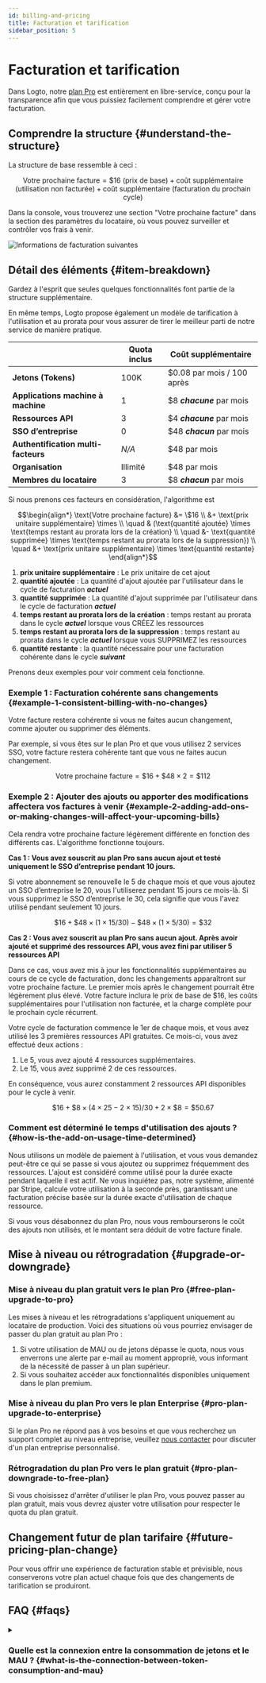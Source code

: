 ```yaml
---
id: billing-and-pricing
title: Facturation et tarification
sidebar_position: 5
---
```


# Facturation et tarification

Dans Logto, notre [plan Pro](https://logto.io/pricing) est entièrement en libre-service, conçu pour la transparence afin que vous puissiez facilement comprendre et gérer votre facturation.

## Comprendre la structure \{#understand-the-structure}

La structure de base ressemble à ceci :

```math
\text{Votre prochaine facture} = \$16\text{ (prix de base)} + \text{coût supplémentaire (utilisation non facturée)} + \text{coût supplémentaire (facturation du prochain cycle)}
```

Dans la console, vous trouverez une section "Votre prochaine facture" dans la section des paramètres du locataire, où vous pouvez surveiller et contrôler vos frais à venir.

![Informations de facturation suivantes](./assets/next-billing-info.png)

## Détail des éléments \{#item-breakdown}

Gardez à l'esprit que seules quelques fonctionnalités font partie de la structure supplémentaire.

En même temps, Logto propose également un modèle de tarification à l'utilisation et au prorata pour vous assurer de tirer le meilleur parti de notre service de manière pratique.

|                                     | Quota inclus | Coût supplémentaire        |
| ----------------------------------- | ------------ | -------------------------- |
| **Jetons (Tokens)**                 | 100K         | $0.08 par mois / 100 après |
| **Applications machine à machine**  | 1            | $8 **_chacune_** par mois  |
| **Ressources API**                  | 3            | $4 **_chacune_** par mois  |
| **SSO d’entreprise**                | 0            | $48 **_chacun_** par mois  |
| **Authentification multi-facteurs** | _N/A_        | $48 par mois               |
| **Organisation**                    | Illimité     | $48 par mois               |
| **Membres du locataire**            | 3            | $8 **_chacun_** par mois   |

Si nous prenons ces facteurs en considération, l'algorithme est

```math
\begin{align*}
\text{Votre prochaine facture} &= \$16 \\
&+ \text{prix unitaire supplémentaire} \times \\
\quad & (\text{quantité ajoutée} \times \text{temps restant au prorata lors de la création} \\
\quad &- \text{quantité supprimée} \times \text{temps restant au prorata lors de la suppression}) \\
\quad &+ \text{prix unitaire supplémentaire} \times \text{quantité restante}
\end{align*}
```

1. **prix unitaire supplémentaire** : Le prix unitaire de cet ajout
2. **quantité ajoutée** : La quantité d'ajout ajoutée par l'utilisateur dans le cycle de facturation **_actuel_**
3. **quantité supprimée** : La quantité d'ajout supprimée par l'utilisateur dans le cycle de facturation **_actuel_**
4. **temps restant au prorata lors de la création** : temps restant au prorata dans le cycle **_actuel_** lorsque vous CRÉEZ les ressources
5. **temps restant au prorata lors de la suppression** : temps restant au prorata dans le cycle **_actuel_** lorsque vous SUPPRIMEZ les ressources
6. **quantité restante** : la quantité nécessaire pour une facturation cohérente dans le cycle **_suivant_**

Prenons deux exemples pour voir comment cela fonctionne.

### Exemple 1 : Facturation cohérente sans changements \{#example-1-consistent-billing-with-no-changes}

Votre facture restera cohérente si vous ne faites aucun changement, comme ajouter ou supprimer des éléments.

Par exemple, si vous êtes sur le plan Pro et que vous utilisez 2 services SSO, votre facture restera cohérente tant que vous ne faites aucun changement.

```math
\text{Votre prochaine facture} = \$ 16 + \$ 48 \times 2 = \$ 112
```

### Exemple 2 : Ajouter des ajouts ou apporter des modifications affectera vos factures à venir \{#example-2-adding-add-ons-or-making-changes-will-affect-your-upcoming-bills}

Cela rendra votre prochaine facture légèrement différente en fonction des différents cas. L'algorithme fonctionne toujours.

**Cas 1 : Vous avez souscrit au plan Pro sans aucun ajout et testé uniquement le SSO d’entreprise pendant 10 jours.**

Si votre abonnement se renouvelle le 5 de chaque mois et que vous ajoutez un SSO d’entreprise le 20, vous l'utiliserez pendant 15 jours ce mois-là. Si vous supprimez le SSO d’entreprise le 30, cela signifie que vous l'avez utilisé pendant seulement 10 jours.

```math
\$16 + \$48 \times (1 \times 15 / 30) - \$48 \times (1 \times 5 / 30) = \$32
```

**Cas 2 : Vous avez souscrit au plan Pro sans aucun ajout. Après avoir ajouté et supprimé des ressources API, vous avez fini par utiliser 5 ressources API**

Dans ce cas, vous avez mis à jour les fonctionnalités supplémentaires au cours de ce cycle de facturation, donc les changements apparaîtront sur votre prochaine facture. Le premier mois après le changement pourrait être légèrement plus élevé. Votre facture inclura le prix de base de $16, les coûts supplémentaires pour l'utilisation non facturée, et la charge complète pour le prochain cycle récurrent.

Votre cycle de facturation commence le 1er de chaque mois, et vous avez utilisé les 3 premières ressources API gratuites. Ce mois-ci, vous avez effectué deux actions :

1. Le 5, vous avez ajouté 4 ressources supplémentaires.
2. Le 15, vous avez supprimé 2 de ces ressources.

En conséquence, vous aurez constamment 2 ressources API disponibles pour le cycle à venir.

```math
\$16 + \$8 \times (4 \times 25 - 2 \times 15) / 30 + 2 \times \$8 = \$50.67
```

### Comment est déterminé le temps d'utilisation des ajouts ? \{#how-is-the-add-on-usage-time-determined}

Nous utilisons un modèle de paiement à l'utilisation, et vous vous demandez peut-être ce qui se passe si vous ajoutez ou supprimez fréquemment des ressources. L'ajout est considéré comme utilisé pour la durée exacte pendant laquelle il est actif. Ne vous inquiétez pas, notre système, alimenté par Stripe, calcule votre utilisation à la seconde près, garantissant une facturation précise basée sur la durée exacte d'utilisation de chaque ressource.

Si vous vous désabonnez du plan Pro, nous vous rembourserons le coût des ajouts non utilisés, et le montant sera déduit de votre facture finale.

## Mise à niveau ou rétrogradation \{#upgrade-or-downgrade}

### Mise à niveau du plan gratuit vers le plan Pro \{#free-plan-upgrade-to-pro}

Les mises à niveau et les rétrogradations s'appliquent uniquement au locataire de production. Voici des situations où vous pourriez envisager de passer du plan gratuit au plan Pro :

1. Si votre utilisation de MAU ou de jetons dépasse le quota, nous vous enverrons une alerte par e-mail au moment approprié, vous informant de la nécessité de passer à un plan supérieur.
2. Si vous souhaitez accéder aux fonctionnalités disponibles uniquement dans le plan premium.

### Mise à niveau du plan Pro vers le plan Enterprise \{#pro-plan-upgrade-to-enterprise}

Si le plan Pro ne répond pas à vos besoins et que vous recherchez un support complet au niveau entreprise, veuillez [nous contacter](https://logto.io/contact) pour discuter d'un plan entreprise personnalisé.

### Rétrogradation du plan Pro vers le plan gratuit \{#pro-plan-downgrade-to-free-plan}

Si vous choisissez d'arrêter d'utiliser le plan Pro, vous pouvez passer au plan gratuit, mais vous devrez ajuster votre utilisation pour respecter le quota du plan gratuit.

## Changement futur de plan tarifaire \{#future-pricing-plan-change}

Pour vous offrir une expérience de facturation stable et prévisible, nous conserverons votre plan actuel chaque fois que des changements de tarification se produiront.

## FAQ \{#faqs}

<details>

<summary>

### Quelle est la connexion entre la consommation de jetons et le MAU ? \{#what-is-the-connection-between-token-consumption-and-mau}

</summary>

Logto utilise l'authentification basée sur des jetons. Une connexion unique d'un utilisateur peut impliquer la consommation de deux ou trois jetons : Jeton d’identifiant, Jeton d’accès, et Jeton de rafraîchissement. Si vous utilisez des fonctionnalités comme Machine à machine ou Organisation, des jetons supplémentaires, tels que des jetons M2M ou des jetons d’organisation, peuvent également être impliqués. La consommation de jetons dépend de la manière dont les utilisateurs interagissent avec votre système. Pour vous aider à suivre cela, nous offrons une surveillance en temps réel de l'utilisation des jetons dans la <CloudLink to="/dashboard">Console > Tableau de bord</CloudLink>. Voici un exemple : notre plan gratuit offre 100k jetons gratuitement, ce qui peut prendre en charge environ 30k-50k MAU (Utilisateurs Actifs Mensuels).

</details>
